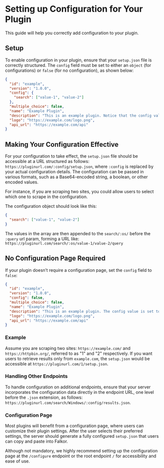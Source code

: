 # Setting up Configuration for Your Plugin

This guide will help you correctly add configuration to your plugin.

## Setup

To enable configuration in your plugin, ensure that your `setup.json` file is correctly structured. The `config` field must be set to either an `object` (for configurations) or `false` (for no configuration), as shown below:

```json
{
  "id": "example",
  "version": "1.0.0",
  "config": {
    "search": ["value-1", "value-2"]
  },
  "multiple_choice": false,
  "name": "Example Plugin",
  "description": "This is an example plugin. Notice that the config value is set to an object.",
  "logo": "https://example.com/logo.png",
  "api_url": "https://example.com/api"
}
```

## Making Your Configuration Effective

For your configuration to take effect, the `setup.json` file should be accessible at a URL structured as follows: `https://pluginurl.com/:config/setup.json`, where `:config` is replaced by your actual configuration details. The configuration can be passed in various formats, such as a Base64-encoded string, a boolean, or other encoded values.

For instance, if you are scraping two sites, you could allow users to select which one to scrape in the configuration.

The configuration object should look like this:

```json
{
  "search": ["value-1", "value-2"]
}
```

The values in the array are then appended to the `search/:os/` before the `:query` url param, forming a URL like: `https://pluginurl.com/search/:os/value-1/value-2/query`

## No Configuration Page Required

If your plugin doesn’t require a configuration page, set the `config` field to `false`:

```json
{
  "id": "example",
  "version": "1.0.0",
  "config": false,
  "multiple_choice": false,
  "name": "Example Plugin",
  "description": "This is an example plugin. The config value is set to false, indicating no configuration page.",
  "logo": "https://example.com/logo.png",
  "api_url": "https://example.com/api"
}
```

### Example

Assume you are scraping two sites: `https://example.com/` and `https://httpbin.org/`, referred to as "1" and "2" respectively. If you want users to retrieve results only from `example.com`, the `setup.json` would be accessible at `https://pluginurl.com/1/setup.json`.

### Handling Other Endpoints

To handle configuration on additional endpoints, ensure that your server incorporates the configuration data directly in the endpoint URL, one level before the `.json` extension, as follows: `https://pluginurl.com/search/Windows/:config/results.json`.

### Configuration Page

Most plugins will benefit from a configuration page, where users can customize their plugin settings. After the user selects their preferred settings, the server should generate a fully configured `setup.json` that users can copy and paste into Falkor.

Although not mandatory, we highly recommend setting up the configuration page at the `/configure` endpoint or the root endpoint `/` for accessibility and ease of use.

